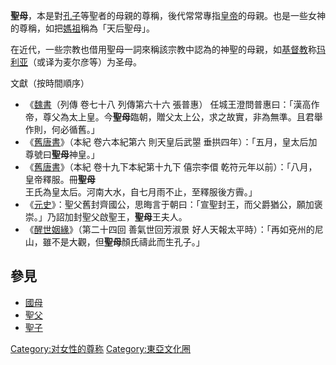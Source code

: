 '''聖母'''，本是對[[孔子|孔子]]等聖者的母親的尊稱，後代常常專指[[皇帝|皇帝]]的母親。也是一些女神的尊稱，如把[[媽祖|媽祖]]稱為「天后聖母」。

在近代，一些宗教也借用聖母一詞來稱該宗教中認為的神聖的母親，如[[基督教|基督教]]称[[圣母玛利亚|玛利亚]]（或译为麦尔彦等）为圣母。

;文獻（按時間順序）
*《[[魏書|魏書]]（列傳 卷七十八 列傳第六十六 張普惠） 任城王澄問普惠曰：「漢高作帝，尊父為太上皇。今'''聖母'''臨朝，贈父太上公，求之故實，非為無準。且君舉作則，何必循舊。」
*《[[舊唐書|舊唐書]]》（本紀 卷六本紀第六 則天皇后武曌 垂拱四年）：「五月，皇太后加尊號曰'''聖母'''神皇。」
*《[[舊唐書|舊唐書]]》（本紀 卷十九下本紀第十九下 僖宗李儇 乾符元年以前）：「八月，皇帝釋服。冊'''聖母'''王氏為皇太后。河南大水，自七月雨不止，至釋服後方霽。」
*《[[元史|元史]]》：聖父舊封齊國公，思晦言于朝曰：「宣聖封王，而父爵猶公，願加褒崇。」乃詔加封聖父啟聖王，'''聖母'''王夫人。
*《[[醒世姻緣|醒世姻緣]]》（第二十四回 善氣世回芳淑景 好人天報太平時）：「再如兗州的尼山，雖不是大觀，但'''聖母'''顏氏禱此而生孔子。」

==參見==
*[[國母|國母]]
*[[聖父|聖父]]
*[[聖子|聖子]]

[[Category:对女性的尊称|Category:对女性的尊称]]
[[Category:東亞文化圈|Category:東亞文化圈]]